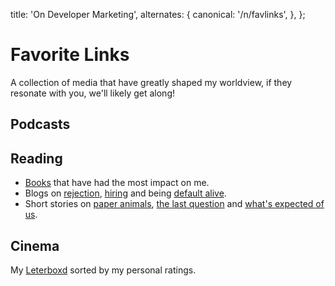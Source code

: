 
  title: 'On Developer Marketing',
  alternates: {
    canonical: '/n/favlinks',
  },
};

# Favorite Links

<AnimatedName />

A collection of media that have greatly shaped my worldview, if they resonate with you, we'll likely get along!

## Podcasts

## Reading

- [Books](https://www.goodreads.com/review/list/93017514-wilson?shelf=most-impactful&view=covers) that have had the most impact on me.
- Blogs on [rejection](https://medium.com/@bchesky/7-rejections-7d894cbaa084), [hiring](https://alexw.substack.com/p/hire) and being [default alive](https://paulgraham.com/aord.html).
- Short stories on [paper animals](https://static1.squarespace.com/static/5838a24729687f08e0321a15/t/5bf2bdfa562fa782871c6252/1542635003373/The-Paper-Menagerie+by+Ken+Liu.pdf), [the last question](https://users.ece.cmu.edu/~gamvrosi/thelastq.html) and [what's expected of us](https://www.nature.com/articles/436150a).
## Cinema


 My [Leterboxd](https://letterboxd.com/wilsonlimset/films/by/entry-rating/) sorted by my personal ratings.
